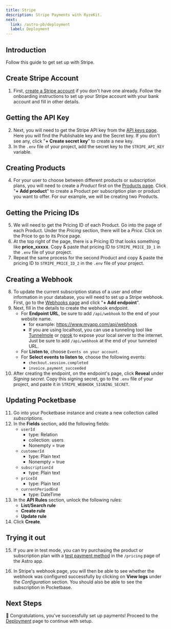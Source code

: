 ```yaml
---
title: Stripe
description: Stripe Payments with RyzeKit.
next:
  link: /astro-pb/deployment
  label: Deployment
---
```


## Introduction

Follow this guide to get set up with Stripe.

## Create Stripe Account

1. First, [create a Stripe account](https://dashboard.stripe.com/register) if you don't have one already. Follow the onboarding instructions to set up your Stripe account with your bank account and fill in other details.

## Getting the API Key

2. Next, you will need to get the Stripe API key from the [API keys page](https://dashboard.stripe.com/apikeys). Here you will find the Publishable key and the Secret key. If you don't see any, click "**+ Create secret key**" to create a new key.
3. In the `.env` file of your project, add the secret key to the `STRIPE_API_KEY` variable.

## Creating Products

4. For your user to choose between different products or subscription plans, you will need to create a *Product* first on the [Products page](https://dashboard.stripe.com/products). Click "**+ Add product**" to create a Product per subscription plan or product you want to offer. For our example, we will be creating two Products.

## Getting the Pricing IDs

5. We will need to get the Pricing ID of each Product. Go into the page of each Product. Under the *Pricing* section, there will be a *Price*. Click on the Price to go to its Price page.
6. At the top right of the page, there is a Pricing ID that looks something like **price_xxxxx**. Copy & paste that pricing ID to `STRIPE_PRICE_ID_1` in the `.env` file of your project.
7. Repeat the same process for the second Product and copy & paste the pricing ID to `STRIPE_PRICE_ID_2` in the `.env` file of your project.

## Creating a Webhook

8. To update the current subscription status of a user and other information in your database, you will need to set up a Stripe webhook. First, go to the [Webhooks page](https://dashboard.stripe.com/webhooks) and click "**+ Add endpoint**".
9. Next, fill in the details to create the webhook endpoint.
    * For **Endpoint URL**, be sure to add `/api/webhook` to the end of your website name.
        * for example: https://www.myapp.com/api/webhook
        * If you are using localhost, you can use a tunneling tool like [Tunnelmole](https://github.com/robbie-cahill/tunnelmole-client) or [ngrok](https://ngrok.com/) to expose your local server to the internet. Just be sure to add `/api/webhook` at the end of your tunneled URL.
    * For **Listen to**, choose `Events on your account`.
    * For **Select events to listen to**, choose the following events:
        * `checkout.session.completed`
        * `invoice.payment_succeeded`
10. After creating the endpoint, on the endpoint's page, click **Reveal** under *Signing secret*. Copy this signing secret, go to the `.env` file of your project, and paste it in `STRIPE_WEBHOOK_SIGNING_SECRET`.

## Updating Pocketbase

11. Go into your Pocketbase instance and create a new collection called *subscriptions*.
12. In the **Fields** section, add the following fields:
    * `userId`
        * type: Relation
        * collection: users
        * Nonempty = true
    * `customerId`
        * type: Plain text
        * Nonempty = true
    * `subscriptionId`
        * type: Plain text
    * `priceId`
        * type: Plain text
    * `currentPeriodEnd`
        * type: DateTime
13. In the **API Rules** section, unlock the following rules:
    * **List/Search rule**
    * **Create rule**
    * **Update rule**
14. Click **Create**.

## Trying it out

15. If you are in test mode, you can try purchasing the product or subscription plan with a [test payment method](https://docs.stripe.com/testing) in the `/pricing` page of the Astro app.

16. In Stripe's webhook page, you will then be able to see whether the webhook was configured successfully by clicking on **View logs** under the *Configuration* section. You should also be able to see the subscription in Pocketbase.

## Next Steps

🚀 Congratulations, you've successfully set up payments! Proceed to the [Deployment](/astro-pb/deployment) page to continue with setup.
